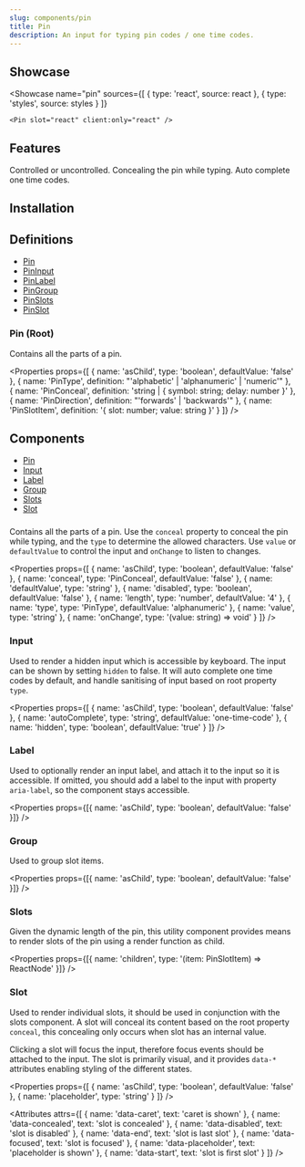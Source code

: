 ```yaml
---
slug: components/pin
title: Pin
description: An input for typing pin codes / one time codes.
---
```



## Showcase

<Showcase
	name="pin"
	sources={[
		{ type: 'react', source: react },
		{ type: 'styles', source: styles }
	]}
>
	<Pin slot="react" client:only="react" />
</Showcase>

## Features

<Features>
	<Feature>Controlled or uncontrolled.</Feature>
	<Feature>Concealing the pin while typing.</Feature>
	<Feature>Auto complete one time codes.</Feature>
</Features>

## Installation

<Installation name="react-pin" />

## Definitions

- [Pin](#pin-root)
- [PinInput](#pininput)
- [PinLabel](#pinlabel)
- [PinGroup](#pingroup)
- [PinSlots](#pinslots)
- [PinSlot](#pinslot)

### Pin (Root)

Contains all the parts of a pin.

<Properties
	props={[
		{ name: 'asChild', type: 'boolean', defaultValue: 'false' },
		{
			name: 'PinType',
			definition: "'alphabetic' | 'alphanumeric' | 'numeric'"
		},
		{
			name: 'PinConceal',
			definition: 'string | { symbol: string; delay: number }'
		},
		{
			name: 'PinDirection',
			definition: "'forwards' | 'backwards'"
		},
		{
			name: 'PinSlotItem',
			definition: '{ slot: number; value: string }'
		}
	]}
/>

## Components

- [Pin](#pin)
- [Input](#input)
- [Label](#label)
- [Group](#group)
- [Slots](#slots)
- [Slot](#slot)

###

Contains all the parts of a pin. Use the `conceal` property to conceal the pin while typing, and the `type` to determine the allowed characters. Use `value` or `defaultValue` to control the input and `onChange` to listen to changes.

<Properties
	props={[
		{ name: 'asChild', type: 'boolean', defaultValue: 'false' },
		{ name: 'conceal', type: 'PinConceal', defaultValue: 'false' },
		{ name: 'defaultValue', type: 'string' },
		{ name: 'disabled', type: 'boolean', defaultValue: 'false' },
		{ name: 'length', type: 'number', defaultValue: '4' },
		{ name: 'type', type: 'PinType', defaultValue: 'alphanumeric' },
		{ name: 'value', type: 'string' },
		{ name: 'onChange', type: '(value: string) => void' }
	]}
/>

### Input

Used to render a hidden input which is accessible by keyboard. The input can be shown by setting `hidden` to false. It will auto complete one time codes by default, and handle sanitising of input based on root property `type`.

<Properties
	props={[
		{ name: 'asChild', type: 'boolean', defaultValue: 'false' },
		{ name: 'autoComplete', type: 'string', defaultValue: 'one-time-code' },
		{ name: 'hidden', type: 'boolean', defaultValue: 'true' }
	]}
/>

### Label

Used to optionally render an input label, and attach it to the input so it is accessible. If omitted, you should add a label to the input with property `aria-label`, so the component stays accessible.

<Properties
	props={[{ name: 'asChild', type: 'boolean', defaultValue: 'false' }]}
/>

### Group

Used to group slot items.

<Properties
	props={[{ name: 'asChild', type: 'boolean', defaultValue: 'false' }]}
/>

### Slots

Given the dynamic length of the pin, this utility component provides means to render slots of the pin using a render function as child.

<Properties
	props={[{ name: 'children', type: '(item: PinSlotItem) => ReactNode' }]}
/>

### Slot

Used to render individual slots, it should be used in conjunction with the slots component. A slot will conceal its content based on the root property `conceal`, this concealing only occurs when slot has an internal value.

Clicking a slot will focus the input, therefore focus events should be attached to the input. The slot is primarily visual, and it provides `data-*` attributes enabling styling of the different states.

<Properties
	props={[
		{ name: 'asChild', type: 'boolean', defaultValue: 'false' },
		{ name: 'placeholder', type: 'string' }
	]}
/>

<Attributes
	attrs={[
		{ name: 'data-caret', text: 'caret is shown' },
		{ name: 'data-concealed', text: 'slot is concealed' },
		{ name: 'data-disabled', text: 'slot is disabled' },
		{ name: 'data-end', text: 'slot is last slot' },
		{ name: 'data-focused', text: 'slot is focused' },
		{ name: 'data-placeholder', text: 'placeholder is shown' },
		{ name: 'data-start', text: 'slot is first slot' }
	]}
/>
